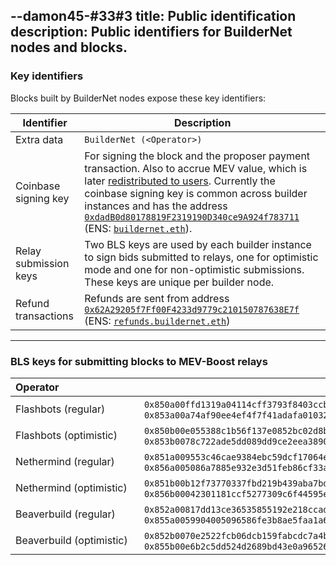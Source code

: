--damon45-#33#3
title: Public identification
description: Public identifiers for BuilderNet nodes and blocks.
---

### Key identifiers

Blocks built by BuilderNet nodes expose these key identifiers:

| Identifier            | Description                                                                                                                                                                                                                                                                                                                                                                                                                                     |
| --------------------- | ----------------------------------------------------------------------------------------------------------------------------------------------------------------------------------------------------------------------------------------------------------------------------------------------------------------------------------------------------------------------------------------------------------------------------------------------- |
| Extra data            | `BuilderNet (<Operator>)`                                                                                                                                                                                                                                                                                                                                                                                                                       |
| Coinbase signing key  | For signing the block and the proposer payment transaction. Also to accrue MEV value, which is later [redistributed to users](refunds). Currently the coinbase signing key is common across builder instances and has the address [`0xdadB0d80178819F2319190D340ce9A924f783711`](https://etherscan.io/address/0xdadB0d80178819F2319190D340ce9A924f783711) (ENS: [`buildernet.eth`](https://etherscan.io/name-lookup-search?id=buildernet.eth)). |
| Relay submission keys | Two BLS keys are used by each builder instance to sign bids submitted to relays, one for optimistic mode and one for non-optimistic submissions. These keys are unique per builder node.                                                                                                                                                                                                                                                        |
| Refund transactions   | Refunds are sent from address [`0x62A29205f7Ff00F4233d9779c210150787638E7f`](https://etherscan.io/address/0x62A29205f7Ff00F4233d9779c210150787638E7f) (ENS: [`refunds.buildernet.eth`](https://etherscan.io/name-lookup-search?id=refunds.buildernet.eth))                                                                                                                                                                                      |
---

### BLS keys for submitting blocks to MEV-Boost relays

| Operator&nbsp;&nbsp;&nbsp;&nbsp;&nbsp;&nbsp;&nbsp;&nbsp;&nbsp;&nbsp;&nbsp;&nbsp;&nbsp;&nbsp;&nbsp;&nbsp;&nbsp;&nbsp;&nbsp;&nbsp;&nbsp;&nbsp;&nbsp;&nbsp;&nbsp;&nbsp;&nbsp;&nbsp; | Signing key address                                                                                  |
| -------------------------------------------------------------------------------------------------------------------------------------------------------------------------------- | ---------------------------------------------------------------------------------------------------- |
| Flashbots (regular)                                                                                                                                                              | `0x850a00ffd1319a04114cff3793f8403ccbf026e0cf67ddca2f9fbb1a03e056a916becc686cdfe7714b111e35c92a74cf`, `0x853a00a74af90ee4ef4f7f41adafa010327e615036000b29711c65877a0eb77665c840b4869bd6208fc03486c097b9c4` |
| Flashbots (optimistic)                                                                                                                                                           | `0x850b00e055388c1b56f137e0852bc02d8b05534e9f96dd1d11cff8cf0481b800ecc2e708cdc158cd95b7cfdaa6840ee7`, `0x853b0078c722ade5dd089dd9ce2eea3890dcc825213231600b3023ab92aa3e835c5325f31515b82a9a0559c881a14cde` |
| Nethermind (regular)                                                                                                                                                             | `0x851a009553c46cae9384ebc59dcf17064ee8839de085910ec71d834ab1b8dc7a1f3271008c2438ae3b3e44be994108a6`, `0x856a005086a7885e932e3d51feb86cf33a0d34bdc61e517b6b5742246567899b892ee2a1d58362983d63bb36ac7b9a28` |
| Nethermind (optimistic)                                                                                                                                                          | `0x851b00b12f73770337fbd219b439aba7bd8e770dbdea16a3b0df030d971bc0d824d470d7868e5d93355f501bfe892947`, `0x856b00042301181ccf5277309c6f44595e343a284187bfe9868d6812e46fba21831fecbe8b0e6814c1463ba540ac3f46` |
| Beaverbuild (regular)                                                                                                                                                            | `0x852a00817dd13ce36535855192e218ccad6d489f90605c501fd4294940550592426552006ebd44f0e661b73d58a9765c`, `0x855a0059904005096586fe3b8ae5faa1a630947c5ff517b788100121db18a8961ee40b2ff47139b5b0965a5a0d8fe1af` |
| Beaverbuild (optimistic)                                                                                                                                                         | `0x852b0070e2522fcb06dcb159fabcdc7a4b5e1221cc2a56b083577cce03e50afe1b699c5a1111eb3bb1b8684aa90a8333`, `0x855b00e6b2c5dd524d2689bd43e0a965262810cbd7a2c71166f53594fb01bba8151bdd6a09ddb0408f7063b17eb3742e` |
